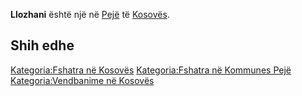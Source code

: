 {{Fshat në 
 | Emri                = Llozhani
 | EmriAlt                = 
 | NAME_SHORT_FORM=      
 | NAME_GENERIC=      
 | NAME_SORT_NAME_RO=      LLOZHANI
 | FULL_NAME_RO = Llozhani
 | FULL_NAME_ND_RO=Llozhani
 | SORT_NAME_RG=LLOZHANI
 | FULL_NAME_RG=Llozhani
 | FULL_NAME_ND_RG=Llozhani
 | SRP_NAME_SHORT_FORM=      
 | SRP_NAME_GENERIC=      
 | SRP_NAME_SORT_NAME_RO=      
 | SRP_FULL_NAME_RO = 
 | SRP_FULL_NAME_ND_RO=
 | SRP_SORT_NAME_RG=
 | SRP_FULL_NAME_RG=
 | SRP_FULL_NAME_ND_RG=
 | Emri (Rasa dhanore) = 
 | Figura              = 
 | Shteti              = Kosovo
 | Komuna              = Pejë
 | Kodi postar         = 
 | Sipërfaqja          = 

 | Popullsia           = 

 | Regj. i popullsisë  = 
 | Dend. e popullsisë  = 
 | Faqja zyrtare       = 
 <!--- Koordinatat ----> 
 | Gjerësia            = 42.618889
 | Gjatësia            = 20.369722
 | Lartësia            = 
}}
'''Llozhani''' është një [[]] në [[Pejë]] të [[Kosovës]].

<!-- == Gjeografia == -->
<!-- == Historia == -->
<!-- == Demografia == -->
== Shih edhe ==
{{Komuna Pejë}}
{{Kosovo-Administrata-Cung}}

[[Kategoria:Fshatra në Kosovës]]
[[Kategoria:Fshatra në Kommunes Pejë]]
[[Kategoria:Vendbanime në Kosovës]]